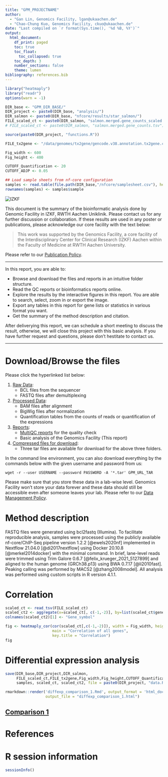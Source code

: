 ```yaml
---
title: "GPM_PROJECTNAME"
author: 
  - "Gan Lin, Genomics Facility, lgan@ukaachen.de"
  - "Chao-Chung Kuo, Genomics Facility, ckuo@ukaachen.de"
date: "Last compiled on `r format(Sys.time(), '%d %B, %Y')`"
output:
  html_document:
    df_print: paged
    toc: true
    toc_float:
      toc_collapsed: true
    toc_depth: 3
    number_sections: false
    theme: lumen
bibliography: references.bib
---
```


```r
library("heatmaply")
library("readr")
options(warn = -1)

DIR_base <- "GPM_DIR_BASE/"
DIR_project <- paste0(DIR_base, "analysis/")
DIR_salmon <- paste0(DIR_base, "nfcore/results/star_salmon/")
FILE_scaled_ct <- paste0(DIR_salmon, "salmon.merged.gene_counts_scaled.tsv")
# FILE_scaled_ct <- paste0(DIR_salmon, "salmon.merged.gene_counts.tsv")

source(paste0(DIR_project, "functions.R"))

FILE_tx2gene <- "/data/genomes/tx2gene/gencode.v38.annotation.tx2gene.csv"

Fig_width <- 600
Fig_height <- 400

CUTOFF_Quantification <- 20
CUTOFF_ADJP <- 0.05

## Load sample sheets from nf-core configuration
samples <- read.table(file.path(DIR_base,"/nfcore/samplesheet.csv"), header=TRUE, sep = ",")
rownames(samples) <- samples$sample
```


![](https://www.medizin.rwth-aachen.de/global/show_document.asp?id=aaaaaaaaaawfyoe "IZKF")

This document is the summary of the bioinformatic analysis done by Genomic Facility in IZKF, RWTH Aachen Uniklinik. Please contact us for any further discussion or collaboration. If these results are used in any poster or publications, please acknowledge our core facility with the text below:

> This work was supported by the Genomics Facility, a core facility of the Interdisciplinary Center for Clinical Research (IZKF) Aachen within the Faculty of Medicine at RWTH Aachen University.

Please refer to our [Publication Policy](https://genomics.rwth-aachen.de/services/publication-policy/).


***

In this report, you are able to:

* Browse and download the files and reports in an intuitive folder structure.
* Read the QC reports or bioinformatics reports online.
* Explore the results by the interactive figures in this report. You are able to search, select, zoom in or export the image.
* Export any tables in this report for gene lists or statistics in various format you want.
* Get the summary of the method description and citation.

After deliverying this report, we can schedule a short meeting to discuss the result, otherwise, we will close this project with this basic analysis. If you have further request and questions, please don't hestitate to contact us. 

***

# Download/Browse the files

Please click the hyperlinked list below:

1. [Raw Data](GPM_URL_1_Raw_data): 
    * BCL files from the sequencer
    * FASTQ files after demultiplexing
2. [Processed Data](GPM_URL_2_Processed_data): 
    * BAM files after alignment
    * BigWig files after normalization
    * Quantification tables from the counts of reads or quantification of the expressions
3. [Reports](GPM_URL_3_Reports):
    * [MultiQC reports](GPM_URL_3_Reports/multiqc/multiqc_report.html) for the quality check
    * Basic analysis of the Genomics Facility (This report)
4. [Compressed files for download](GPM_URL_TAR):
    * Three tar files are available for download for the above three folders.
  
In the command line environment, you can also download everything by the commands below with the given username and password from us:

```
wget -r --user USERNAME --password PASSWORD -A '*.tar' GPM_URL_TAR
```

Please make sure that you store these data in a lab-wise level. Genomics Facility won't store your data forever and these data should still be accessible even after someone leaves your lab. Please refer to our [Data Management Policy](https://genomics.rwth-aachen.de/services/data-management-policy/).

# Method description

FASTQ files were generated using bcl2fastq (Illumina). To facilitate reproducible analysis, samples were processed using the publicly available nf-core/ChIP-Seq pipeline version 1.2.2 [@ewels2020nf] implemented in Nextflow 21.04.0 [@di2017nextflow] using Docker 20.10.8 [@merkel2014docker] with the minimal command. In brief, lane-level reads were trimmed using Trim Galore 0.6.7 [@felix_krueger_2021_5127899] and aligned to the human genome (GRCh38.p13) using BWA 0.7.17 [@li2010fast]. Peaking calling was performed by MACS2 [@zhang2008model]. All analysis was performed using custom scripts in R version 4.1.1. 


# Correlation

```r
scaled_ct <- read_tsv(FILE_scaled_ct)
scaled_ct2 <- aggregate(x=scaled_ct[, c(-1,-2)], by=list(scaled_ct$gene_name), FUN=mean)
colnames(scaled_ct2)[1] <- "Gene_symbol"
```

```r
fig <- heatmaply_cor(cor(scaled_ct[,c(-1,-2)]), width = Fig_width, height = Fig_height,
                     main = "Correlation of all genes",
                     key.title = "Correlation")
fig
```


# Differential expression analysis

```r
save(DIR_base,DIR_project,DIR_salmon,
     FILE_scaled_ct,FILE_tx2gene,Fig_width,Fig_height,CUTOFF_Quantification,CUTOFF_ADJP,
     samples, scaled_ct, scaled_ct2, file = paste0(DIR_project, "data.RData"))

rmarkdown::render('diffexp_comparison_1.Rmd', output_format = 'html_document',
                  output_file = "diffexp_comparison_1.html")
```

## [Comparison 1](diffexp_comparison_1.html) 


# References

<div id="refs"></div>


# R session information

```r
sessionInfo()
```